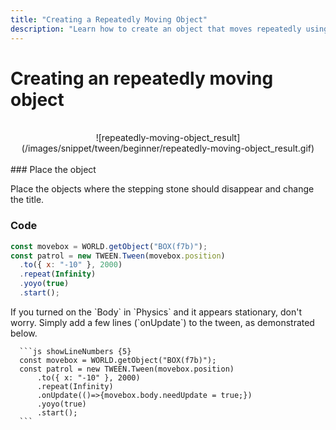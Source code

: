 ```yaml
---
title: "Creating a Repeatedly Moving Object"
description: "Learn how to create an object that moves repeatedly using TWEEN.js in your 3D applications."
---
```


# Creating an repeatedly moving object

<br/>
<center>![repeatedly-moving-object_result](/images/snippet/tween/beginner/repeatedly-moving-object_result.gif) </center>
<br/>

<Steps>
### Place the object 
  
  Place the objects where the stepping stone should
  disappear and change the title. 
  
### Code

```js showLineNumbers
const movebox = WORLD.getObject("BOX(f7b)");
const patrol = new TWEEN.Tween(movebox.position)
  .to({ x: "-10" }, 2000)
  .repeat(Infinity)
  .yoyo(true)
  .start();
```

  <Callout type="error">
    If you turned on the `Body` in `Physics` and it appears stationary, don't
    worry. Simply add a few lines (`onUpdate`) to the tween, as demonstrated below.

      ```js showLineNumbers {5}
      const movebox = WORLD.getObject("BOX(f7b)");
      const patrol = new TWEEN.Tween(movebox.position)
          .to({ x: "-10" }, 2000)
          .repeat(Infinity)
          .onUpdate(()=>{movebox.body.needUpdate = true;})
          .yoyo(true)
          .start();
      ```
  </Callout>
</Steps>
